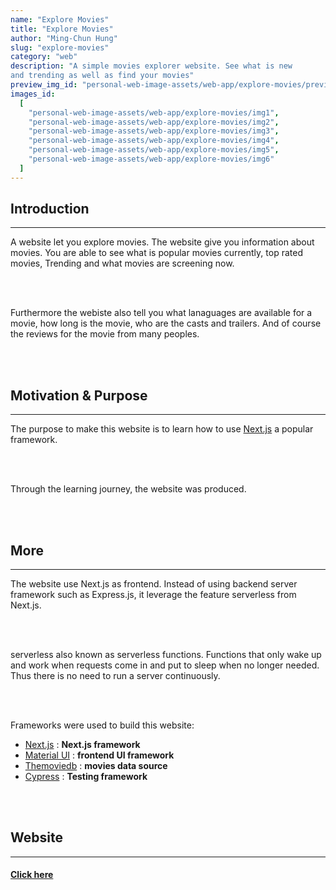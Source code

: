 ```yaml
---
name: "Explore Movies"
title: "Explore Movies"
author: "Ming-Chun Hung"
slug: "explore-movies"
category: "web"
description: "A simple movies explorer website. See what is new
and trending as well as find your movies"
preview_img_id: "personal-web-image-assets/web-app/explore-movies/preview"
images_id:
  [
    "personal-web-image-assets/web-app/explore-movies/img1",
    "personal-web-image-assets/web-app/explore-movies/img2",
    "personal-web-image-assets/web-app/explore-movies/img3",
    "personal-web-image-assets/web-app/explore-movies/img4",
    "personal-web-image-assets/web-app/explore-movies/img5",
    "personal-web-image-assets/web-app/explore-movies/img6"
  ]
---
```


## Introduction

---

A website let you explore movies. The website give you information about movies.
You are able to see what is popular movies currently, top rated movies, Trending and
what movies are screening now.

<br />
<br />

Furthermore the webiste also tell you what lanaguages are available for a movie, how
long is the movie, who are the casts and trailers.
And of course the reviews for the movie from many peoples.

<br />
<br />

## Motivation & Purpose

---

The purpose to make this website is to learn how to use [Next.js](https://nextjs.org/)
a popular framework.

<br />
<br />

Through the learning journey, the website was produced.

<br />
<br />

## More

---

The website use Next.js as frontend. Instead of using backend server framework
such as Express.js, it leverage the feature serverless from Next.js.

<br />
<br />

serverless also known as serverless functions. Functions that only wake up and
work when requests come in and put to sleep when no longer needed. Thus there is
no need to run a server continuously.

<br />
<br />

Frameworks were used to build this website:

- [Next.js](https://nextjs.org/) : **Next.js framework**
- [Material UI](https://mui.com/material-ui/) : **frontend UI framework**
- [Themoviedb](https://developer.themoviedb.org/docs/getting-started) : **movies data source**
- [Cypress](https://www.cypress.io/) : **Testing framework**

<br />
<br />

## Website

---

#### [Click here](https://explore-movies.netlify.app/)

<br />
<br />
